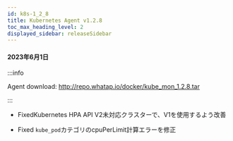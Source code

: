 ```yaml
---
id: k8s-1_2_8
title: Kubernetes Agent v1.2.8
toc_max_heading_level: 2
displayed_sidebar: releaseSidebar
---
```


#### 2023年6月1日

:::info

Agent download: http://repo.whatap.io/docker/kube_mon_1.2.8.tar

:::

- <Status>Fixed</Status>Kubernetes HPA API V2未対応クラスターで、V1を使用するよう改善

- <Status>Fixed</Status> <code>kube_pod</code>カテゴリのcpuPerLimit計算エラーを修正

